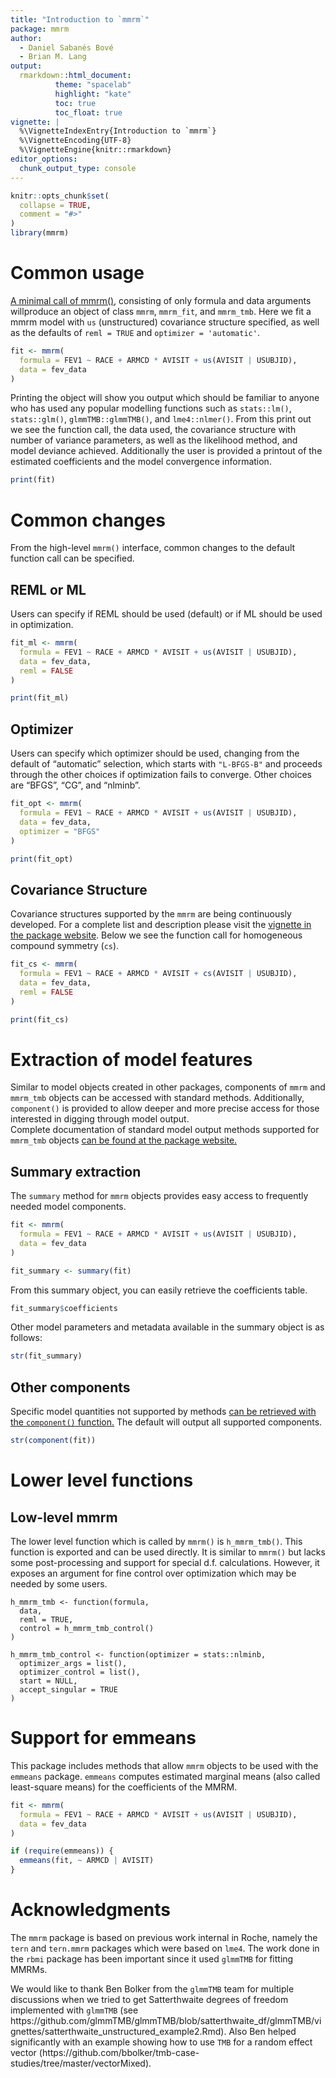 ```yaml
---
title: "Introduction to `mmrm`"
package: mmrm
author:
  - Daniel Sabanés Bové 
  - Brian M. Lang
output:
  rmarkdown::html_document:
          theme: "spacelab"
          highlight: "kate"
          toc: true
          toc_float: true
vignette: |
  %\VignetteIndexEntry{Introduction to `mmrm`}
  %\VignetteEncoding{UTF-8}
  %\VignetteEngine{knitr::rmarkdown}
editor_options:
  chunk_output_type: console
---
```


```r
knitr::opts_chunk$set(
  collapse = TRUE,
  comment = "#>"
)
library(mmrm)
```

# Common usage

[A minimal call of mmrm()](https://openpharma.github.io/mmrm/main/reference/mmrm.html),
consisting of only formula and data arguments willproduce an object of class 
`mmrm`, `mmrm_fit`, and `mmrm_tmb`. Here we fit a mmrm
model with `us` (unstructured) covariance structure specified, as well as the defaults
of `reml = TRUE` and `optimizer = 'automatic'`.

```r
fit <- mmrm(
  formula = FEV1 ~ RACE + ARMCD * AVISIT + us(AVISIT | USUBJID),
  data = fev_data
)
```

Printing the object will show you output which should be familiar to anyone who 
has used any popular modelling functions such as `stats::lm()`, `stats::glm()`,
`glmmTMB::glmmTMB()`, and `lme4::nlmer()`. From this print out we see the function call,
the data used, the covariance structure with number of variance parameters, as well 
as the likelihood method, and model deviance achieved. Additionally the user is 
provided a printout of the estimated coefficients and the model convergence information.

```r
print(fit)
```

# Common changes

From the high-level `mmrm()` interface, common changes to the default function 
call can be specified.

## REML or ML

Users can specify if REML should be used (default) or if ML should be used in 
optimization.

```r
fit_ml <- mmrm(
  formula = FEV1 ~ RACE + ARMCD * AVISIT + us(AVISIT | USUBJID),
  data = fev_data,
  reml = FALSE
)

print(fit_ml)
```

## Optimizer

Users can specify which optimizer should be used, changing from the default of 
"automatic" selection, which starts with `"L-BFGS-B"` and proceeds through the 
other choices if optimization fails to converge. Other choices are "BFGS", "CG", and
"nlminb". 

```r
fit_opt <- mmrm(
  formula = FEV1 ~ RACE + ARMCD * AVISIT + us(AVISIT | USUBJID),
  data = fev_data,
  optimizer = "BFGS"
)

print(fit_opt)
```

## Covariance Structure

Covariance structures supported by the `mmrm` are being continuously developed. 
For a complete list and description please visit the [vignette in the package website](https://openpharma.github.io/mmrm/main/articles/covariance.html). Below
we see the function call for homogeneous compound symmetry (`cs`). 

```r
fit_cs <- mmrm(
  formula = FEV1 ~ RACE + ARMCD * AVISIT + cs(AVISIT | USUBJID),
  data = fev_data,
  reml = FALSE
)

print(fit_cs)
```

# Extraction of model features

Similar to model objects created in other packages, components of `mmrm` and
`mmrm_tmb` objects can be accessed with standard methods.  Additionally, 
`component()` is provided to allow deeper and more precise access for those 
interested in digging through model output.   
Complete documentation of standard model output methods supported for `mmrm_tmb`
objects [can be found at the package website.](https://openpharma.github.io/mmrm/main/reference/mmrm_tmb_methods.html)

## Summary extraction

The `summary` method for `mmrm` objects provides easy access to frequently needed
model components. 

```r
fit <- mmrm(
  formula = FEV1 ~ RACE + ARMCD * AVISIT + us(AVISIT | USUBJID),
  data = fev_data
)

fit_summary <- summary(fit)
```

From this summary object, you can easily retrieve the coefficients table.

```r
fit_summary$coefficients
```

Other model parameters and metadata available in the summary object is as follows:

```r
str(fit_summary)
```

## Other components  

Specific model quantities not supported by methods [can be retrieved with the 
`component()` function.](https://openpharma.github.io/mmrm/main/reference/component.html)
The default will output all supported components. 

```r
str(component(fit))
```

# Lower level functions

## Low-level mmrm

The lower level function which is called by `mmrm()` is `h_mmrm_tmb()`. This 
function is exported and can be used directly. It is similar to `mmrm()` but lacks
some post-processing and support for special d.f. calculations. However, it exposes
an argument for fine control over optimization which may be needed by some
users.

```
h_mmrm_tmb <- function(formula,
  data,
  reml = TRUE,
  control = h_mmrm_tmb_control()
)

h_mmrm_tmb_control <- function(optimizer = stats::nlminb,
  optimizer_args = list(),
  optimizer_control = list(),
  start = NULL,
  accept_singular = TRUE
)
```

# Support for emmeans

This package includes methods that allow `mmrm` objects to be used with the 
`emmeans` package. `emmeans` computes estimated marginal means (also called 
least-square means) for the coefficients of the MMRM.

```r
fit <- mmrm(
  formula = FEV1 ~ RACE + ARMCD * AVISIT + us(AVISIT | USUBJID),
  data = fev_data
)

if (require(emmeans)) {
  emmeans(fit, ~ ARMCD | AVISIT)
}
```


# Acknowledgments

The `mmrm` package is based on previous work internal in Roche, namely
the `tern` and `tern.mmrm` packages which were based on `lme4`.
The work done in the `rbmi` package has been important since it used
`glmmTMB` for fitting MMRMs.

We would like to thank Ben Bolker from the `glmmTMB` team for multiple
discussions when we tried to get Satterthwaite degrees of freedom implemented
with `glmmTMB` (see https://github.com/glmmTMB/glmmTMB/blob/satterthwaite_df/glmmTMB/vignettes/satterthwaite_unstructured_example2.Rmd).
Also Ben helped significantly with an example showing how to
use `TMB` for a random effect vector (https://github.com/bbolker/tmb-case-studies/tree/master/vectorMixed).
